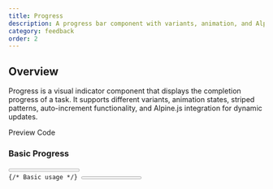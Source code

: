 ```yaml
---
title: Progress
description: A progress bar component with variants, animation, and Alpine.js integration
category: feedback
order: 2
---
```



## Overview

Progress is a visual indicator component that displays the completion progress of a task. It supports different variants, animation states, striped patterns, auto-increment functionality, and Alpine.js integration for dynamic updates.

<Tabs defaultValue="preview" class="h-auto">
    <TabsList variant="pills" slot="list">
        <TabsTrigger value="preview" variant="pills">Preview</TabsTrigger>
        <TabsTrigger value="code" variant="pills">Code</TabsTrigger>
    </TabsList>
    <TabsContent value="preview" preview class="space-y-6">
        <div class="space-y-4">
            <h3 class="text-lg font-medium">Basic Progress</h3>
            <Progress value={25} showLabel={true} />
            <Progress value={50} showLabel={true} />
            <Progress value={75} showLabel={true} />
            <Progress value={100} showLabel={true} />
        </div>
    </TabsContent>
    <TabsContent value="code">
        <Code language="astro" code={`---
---

{/* Basic usage */}
<Progress value={25} showLabel={true} />
<Progress value={50} showLabel={true} />
<Progress value={75} showLabel={true} />
<Progress value={100} showLabel={true} />

{/* Without labels */}
<Progress value={60} />

{/* Custom max value */}
<Progress value={30} max={50} showLabel={true} />`} />
    </TabsContent>
</Tabs>

## Variants

<Tabs defaultValue="preview" class="h-auto">
    <TabsList variant="pills" slot="list">
        <TabsTrigger value="preview" variant="pills">Preview</TabsTrigger>
        <TabsTrigger value="code" variant="pills">Code</TabsTrigger>
    </TabsList>
    <TabsContent value="preview" preview class="space-y-4">
        <div class="space-y-4">
            <div>
                <p class="text-sm text-muted-foreground mb-2">Default</p>
                <Progress value={70} variant="default" showLabel={true} />
            </div>
            <div>
                <p class="text-sm text-muted-foreground mb-2">Secondary</p>
                <Progress value={70} variant="secondary" showLabel={true} />
            </div>
            <div>
                <p class="text-sm text-muted-foreground mb-2">Success</p>
                <Progress value={70} variant="success" showLabel={true} />
            </div>
            <div>
                <p class="text-sm text-muted-foreground mb-2">Warning</p>
                <Progress value={70} variant="warning" showLabel={true} />
            </div>
            <div>
                <p class="text-sm text-muted-foreground mb-2">Info</p>
                <Progress value={70} variant="info" showLabel={true} />
            </div>
            <div>
                <p class="text-sm text-muted-foreground mb-2">Destructive</p>
                <Progress value={70} variant="destructive" showLabel={true} />
            </div>
        </div>
    </TabsContent>
    <TabsContent value="code">
        <Code language="astro" code={`{/* Different variants */
<Progress value={70} variant="default" showLabel={true} />
<Progress value={70} variant="secondary" showLabel={true} />
<Progress value={70} variant="success" showLabel={true} />
<Progress value={70} variant="warning" showLabel={true} />
<Progress value={70} variant="info" showLabel={true} />
<Progress value={70} variant="destructive" showLabel={true} />`} />
    </TabsContent>
</Tabs>

## Animated and Striped

<Tabs defaultValue="preview" class="h-auto">
    <TabsList variant="pills" slot="list">
        <TabsTrigger value="preview" variant="pills">Preview</TabsTrigger>
        <TabsTrigger value="code" variant="pills">Code</TabsTrigger>
    </TabsList>
    <TabsContent value="preview" preview class="space-y-4">
        <div class="space-y-4">
            <div>
                <p class="text-sm text-muted-foreground mb-2">Striped</p>
                <Progress value={80} striped={true} showLabel={true} />
            </div>
            <div>
                <p class="text-sm text-muted-foreground mb-2">Animated</p>
                <Progress value={65} animated={true} showLabel={true} />
            </div>
            <div>
                <p class="text-sm text-muted-foreground mb-2">Striped + Animated</p>
                <Progress value={90} striped={true} animated={true} variant="success" showLabel={true} />
            </div>
        </div>
    </TabsContent>
    <TabsContent value="code">
        <Code language="astro" code={`{/* Striped progress */
<Progress value={80} striped={true} showLabel={true} />

{/* Animated progress */}
<Progress value={65} animated={true} showLabel={true} />

{/* Both striped and animated */}
<Progress 
  value={90} 
  striped={true} 
  animated={true} 
  variant="success" 
  showLabel={true} 
/>`} />
    </TabsContent>
</Tabs>

## Auto-increment

<Tabs defaultValue="preview" class="h-auto">
    <TabsList variant="pills" slot="list">
        <TabsTrigger value="preview" variant="pills">Preview</TabsTrigger>
        <TabsTrigger value="code" variant="pills">Code</TabsTrigger>
    </TabsList>
    <TabsContent value="preview" preview class="space-y-4">
        <div class="space-y-6">
            <div>
                <p class="text-sm text-muted-foreground mb-2">Auto-increment (Fast)</p>
                <Progress 
                    autoIncrement={true} 
                    incrementInterval={50}
                    showLabel={true}
                />
            </div>
            <div>
                <p class="text-sm text-muted-foreground mb-2">Auto-increment with Animation</p>
                <Progress 
                    autoIncrement={true} 
                    incrementInterval={100}
                    striped={true}
                    animated={true}
                    variant="info"
                    showLabel={true}
                />
            </div>
        </div>
    </TabsContent>
    <TabsContent value="code">
        <Code language="astro" code={`{/* Auto-incrementing progress */
<Progress 
  autoIncrement={true} 
  incrementInterval={50}
  showLabel={true}
/>

{/* Auto-increment with visual effects */}
<Progress 
  autoIncrement={true} 
  incrementInterval={100}
  striped={true}
  animated={true}
  variant="info"
  showLabel={true}
/>`} />
    </TabsContent>
</Tabs>

## Interactive Demo

<Tabs defaultValue="preview" class="h-auto">
    <TabsList variant="pills" slot="list">
        <TabsTrigger value="preview" variant="pills">Preview</TabsTrigger>
        <TabsTrigger value="code" variant="pills">Code</TabsTrigger>
    </TabsList>
    <TabsContent value="preview" preview class="space-y-4">
        <div 
            x-data="{ 
                currentValue: 40,
                updateProgress() {
                    this.currentValue = Math.floor(Math.random() * 100);
                }
            }"
            class="space-y-4"
        >
            <div>
                <p class="text-sm text-muted-foreground mb-2">Dynamic Progress</p>
                <Progress 
                    x-bind:value="currentValue"
                    showLabel={true}
                />
            </div>
            
            <button 
                x-on:click="updateProgress()"
                class="px-4 py-2 bg-primary text-primary-foreground rounded-md hover:bg-primary/90 transition-colors"
            >
                Update Progress
            </button>
        </div>
    </TabsContent>
    <TabsContent value="code">
        <Code language="astro" code={`<div 
  x-data="{ 
    currentValue: 40,
    updateProgress() {
      this.currentValue = Math.floor(Math.random() * 100);
    }
  }"
>
  <Progress 
    x-bind:value="currentValue"
    showLabel={true}
  />
  
  <button x-on:click="updateProgress()">
    Update Progress
  </button>
</div>`} />
    </TabsContent>
</Tabs>

## API Reference

### Props

| Prop | Type | Default | Description |
|------|------|---------|-------------|
| `value` | `number` | `0` | Current progress value |
| `max` | `number` | `100` | Maximum progress value |
| `variant` | `'default' | 'secondary' | 'destructive' | 'success' | 'warning' | 'info'` | `'default'` | Progress bar color variant |
| `animated` | `boolean` | `false` | Enables pulse animation |
| `striped` | `boolean` | `false` | Adds diagonal striped pattern |
| `showLabel` | `boolean` | `false` | Shows progress percentage label |
| `autoIncrement` | `boolean` | `false` | Automatically increments progress |
| `incrementInterval` | `number` | `100` | Auto-increment interval in milliseconds |
| `class` | `string` | `undefined` | Additional CSS classes |

### Alpine.js Integration

The Progress component provides several Alpine.js data properties and methods:

| Property | Type | Description |
|----------|------|-------------|
| `progress` | `number` | Current progress value (reactive) |
| `max` | `number` | Maximum progress value |
| `percentage` | `number` | Computed percentage (0-100) |
| `resetProgress()` | `function` | Resets progress to 0 and restarts auto-increment |
| `startAutoIncrement()` | `function` | Starts the auto-increment timer |

### Usage Examples

```astro
{/* Basic usage */}
<Progress value={50} showLabel={true} />

{/* Different variants */}
<Progress value={75} variant="success" showLabel={true} />
<Progress value={25} variant="warning" showLabel={true} />

{/* With visual effects */}
<Progress 
  value={80} 
  striped={true} 
  animated={true} 
  showLabel={true} 
/>

{/* Auto-incrementing */}
<Progress 
  autoIncrement={true}
  incrementInterval={200}
  variant="info"
  showLabel={true}
/>

{/* Dynamic with Alpine.js */}
<div x-data="{ progress: 30 }">
  <Progress x-bind:value="progress" showLabel={true} />
  <button x-on:click="progress += 10">Increase</button>
</div>
```

### Features

- **CVA Variants**: Full shadcn-style variant system with theme colors
- **Visual Effects**: Striped patterns and pulse animations
- **Auto-increment**: Built-in timer functionality with reset controls
- **Alpine.js Ready**: Reactive data binding and method exposure
- **Responsive**: Adapts to container width
- **Accessible**: Semantic progress element with proper ARIA attributes
- **Customizable**: Full theming support through CSS custom properties

### Styling

The Progress component uses CSS custom properties and Tailwind classes:

```css
/* Custom striped pattern */
.bg-stripes {
  background-image: repeating-linear-gradient(
    45deg,
    rgba(255, 255, 255, 0.1) 0,
    rgba(255, 255, 255, 0.1) 0.5rem,
    transparent 0.5rem,
    transparent 1rem
  );
}
```

The component supports all theme colors defined in your `tailwind.config.js` file.